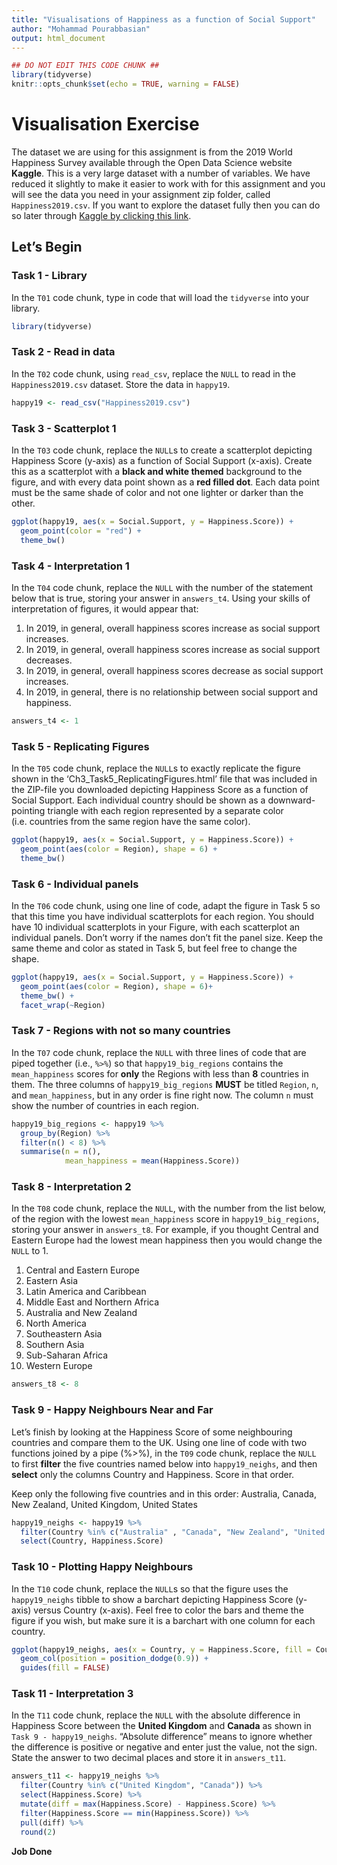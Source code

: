 ---
title: "Visualisations of Happiness as a function of Social Support"
author: "Mohammad Pourabbasian"
output: html_document
---

```{r setup, include=FALSE}
## DO NOT EDIT THIS CODE CHUNK ##
library(tidyverse)
knitr::opts_chunk$set(echo = TRUE, warning = FALSE)
```

# Visualisation Exercise

The dataset we are using for this assignment is from the 2019 World Happiness Survey available through the Open Data Science website **Kaggle**. This is a very large dataset with a number of variables. We have reduced it slightly to make it easier to work with for this assignment and you will see the data you need in your assignment zip folder, called ```Happiness2019.csv```. If you want to explore the dataset fully then you can do so later through <a href="https://www.kaggle.com/unsdsn/world-happiness" target = "_blank">Kaggle by clicking this link</a>.



## Let's Begin

### Task 1 - Library

In the `T01` code chunk, type in code that will load the `tidyverse` into your library.


```{r T01, warning = FALSE, message = FALSE}
library(tidyverse)

```

### Task 2 - Read in data

In the `T02` code chunk, using `read_csv`, replace the `NULL` to read in the `Happiness2019.csv` dataset. Store the data in `happy19`.


```{r T02, warning = FALSE, message=FALSE}
happy19 <- read_csv("Happiness2019.csv")

```

### Task 3 - Scatterplot 1

In the `T03` code chunk, replace the `NULL`s to create a scatterplot depicting Happiness Score (y-axis) as a function of Social Support (x-axis). Create this as a scatterplot with a **black and white themed** background to the figure, and with every data point shown as a **red filled dot**. Each data point must be the same shade of color and not one lighter or darker than the other. 


```{r T03}
ggplot(happy19, aes(x = Social.Support, y = Happiness.Score)) + 
  geom_point(color = "red") +
  theme_bw()
```

### Task 4 - Interpretation 1

In the `T04` code chunk, replace the `NULL` with the number of the statement below that is true, storing your answer in `answers_t4`. Using your skills of interpretation of figures, it would appear that:

1. In 2019, in general, overall happiness scores increase as social support increases.
2. In 2019, in general, overall happiness scores increase as social support decreases.
3. In 2019, in general, overall happiness scores decrease as social support increases.
4. In 2019, in general, there is no relationship between social support and happiness.

```{r T04}
answers_t4 <- 1
```

### Task 5 - Replicating Figures

In the `T05` code chunk, replace the `NULL`s to exactly replicate the figure shown in the 'Ch3_Task5_ReplicatingFigures.html' file that was included in the ZIP-file you downloaded depicting Happiness Score as a function of Social Support. Each individual country should be shown as a downward-pointing triangle with each region represented by a separate color (i.e. countries from the same region have the same color).


```{r T05}
ggplot(happy19, aes(x = Social.Support, y = Happiness.Score)) +
  geom_point(aes(color = Region), shape = 6) + 
  theme_bw()
```

### Task 6 - Individual panels

In the `T06` code chunk, using one line of code, adapt the figure in Task 5 so that this time you have individual scatterplots for each region. You should have 10 individual scatterplots in your Figure, with each scatterplot an individual panels. Don't worry if the names don't fit the panel size. Keep the same theme and color as stated in Task 5, but feel free to change the shape. 


```{r T06}
ggplot(happy19, aes(x = Social.Support, y = Happiness.Score)) + 
  geom_point(aes(color = Region), shape = 6)+
  theme_bw() +
  facet_wrap(~Region)
```

### Task 7 - Regions with not so many countries

In the `T07` code chunk, replace the `NULL` with three lines of code that are piped together (i.e., `%>%`) so that `happy19_big_regions` contains the `mean_happiness` scores for **only** the Regions with less than **8** countries in them. The three columns of `happy19_big_regions` **MUST** be titled `Region`, `n`, and `mean_happiness`, but in any order is fine right now. The column `n` must show the number of countries in each region.


```{r T07}
happy19_big_regions <- happy19 %>%
  group_by(Region) %>%
  filter(n() < 8) %>%
  summarise(n = n(),
            mean_happiness = mean(Happiness.Score))
```

### Task 8 - Interpretation 2

In the `T08` code chunk, replace the `NULL`, with the number from the list below, of the region with the lowest `mean_happiness` score in `happy19_big_regions`, storing your answer in `answers_t8`. For example, if you thought Central and Eastern Europe had the lowest mean happiness then you would change the `NULL` to 1.

1. Central and Eastern Europe
2. Eastern Asia
3. Latin America and Caribbean
4. Middle East and Northern Africa
5. Australia and New Zealand
6. North America
7. Southeastern Asia
8. Southern Asia
9. Sub-Saharan Africa
10. Western Europe

```{r T08}
answers_t8 <- 8
```

### Task 9 - Happy Neighbours Near and Far

Let's finish by looking at the Happiness Score of some neighbouring countries and compare them to the UK. Using one line of code with two functions joined by a pipe (%>%), in the `T09` code chunk, replace the `NULL` to first **filter** the five countries named below into `happy19_neighs`, and then **select** only the columns Country and Happiness. Score in that order.

Keep only the following five countries and in this order: Australia, Canada, New Zealand, United Kingdom, United States 


```{r T09}
happy19_neighs <- happy19 %>%
  filter(Country %in% c("Australia" , "Canada", "New Zealand", "United Kingdom", "United States")) %>%
  select(Country, Happiness.Score)
```

### Task 10 - Plotting Happy Neighbours

In the `T10` code chunk, replace the `NULL`s so that the figure uses the `happy19_neighs` tibble to show a barchart depicting Happiness Score (y-axis) versus Country (x-axis). Feel free to color the bars and theme the figure if you wish, but make sure it is a barchart with one column for each country.


```{r T10}
ggplot(happy19_neighs, aes(x = Country, y = Happiness.Score, fill = Country)) + 
  geom_col(position = position_dodge(0.9)) + 
  guides(fill = FALSE)
```

### Task 11 - Interpretation 3

In the `T11` code chunk, replace the `NULL` with the absolute difference in Happiness Score between the **United Kingdom** and **Canada** as shown in `Task 9 - happy19_neighs`. "Absolute difference" means to ignore whether the difference is positive or negative and enter just the value, not the sign. State the answer to two decimal places and store it in `answers_t11`.


```{r T11}
answers_t11 <- happy19_neighs %>% 
  filter(Country %in% c("United Kingdom", "Canada")) %>%
  select(Happiness.Score) %>% 
  mutate(diff = max(Happiness.Score) - Happiness.Score) %>%
  filter(Happiness.Score == min(Happiness.Score)) %>%
  pull(diff) %>%
  round(2)
```

**Job Done**
